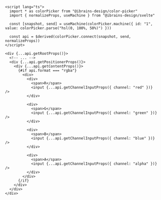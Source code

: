 ```svelte {13-35}
<script lang="ts">
  import * as colorPicker from "@ibrains-design/color-picker"
  import { normalizeProps, useMachine } from "@ibrains-design/svelte"

  const [snapshot, send] = useMachine(colorPicker.machine({ id: "1", value: colorPicker.parse("hsl(0, 100%, 50%)") }))

  const api = $derived(colorPicker.connect(snapshot, send, normalizeProps))
</script>

<div {...api.getRootProps()}>
  <!-- ... -->
  <div {...api.getPositionerProps()}>
    <div {...api.getContentProps()}>
      {#if api.format === "rgba"}
        <div>
          <div>
            <span>R</span>
            <input {...api.getChannelInputProps({ channel: "red" })} />
          </div>

          <div>
            <span>G</span>
            <input {...api.getChannelInputProps({ channel: "green" })} />
          </div>

          <div>
            <span>B</span>
            <input {...api.getChannelInputProps({ channel: "blue" })} />
          </div>

          <div>
            <span>A</span>
            <input {...api.getChannelInputProps({ channel: "alpha" })} />
          </div>
        </div>
      {/if}
    </div>
  </div>
</div>
```

